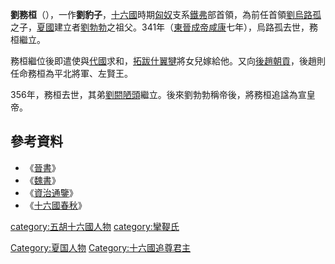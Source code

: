 '''劉務桓'''（{{bd||？|356年|catIdx=l}}），一作'''劉豹子'''，[[十六國|十六國]]時期[[匈奴|匈奴]]支系[[鐵弗|鐵弗]]部首領，為前任首領[[劉烏路孤|劉烏路孤]]之子，[[夏_(十六国)|夏國]]建立者[[劉勃勃|劉勃勃]]之祖父。341年（[[東晉|東晉]][[晉成帝|成帝]][[咸康_(晋成帝)|咸康]]七年），烏路孤去世，務桓繼立。

務桓繼位後即遣使與[[代_(十六国)|代國]]求和，[[拓跋什翼犍|拓跋什翼犍]]將女兒嫁給他。又向[[後趙|後趙]][[朝貢|朝貢]]，後趙則任命務桓為平北將軍、左賢王。

356年，務桓去世，其弟[[劉閼陋頭|劉閼陋頭]]繼立。後來劉勃勃稱帝後，將務桓追諡為宣皇帝。

{{start box}}
{{s-before|[[劉烏路孤|劉烏路孤]]}}
{{s-title|鐵弗部首領|341年－356年}}
{{s-after|[[劉閼陋頭|劉閼陋頭]]}}
{{end box}}

==參考資料==
*《[[晉書|晉書]]》
*《[[魏書|魏書]]》
*《[[資治通鑒|資治通鑒]]》
*《[[十六國春秋|十六國春秋]]》

[[category:五胡十六國人物|category:五胡十六國人物]]
[[category:攣鞮氏|category:攣鞮氏]]
[[Category:夏国人物|Category:夏国人物]]
[[Category:十六國追尊君主|Category:十六國追尊君主]]
